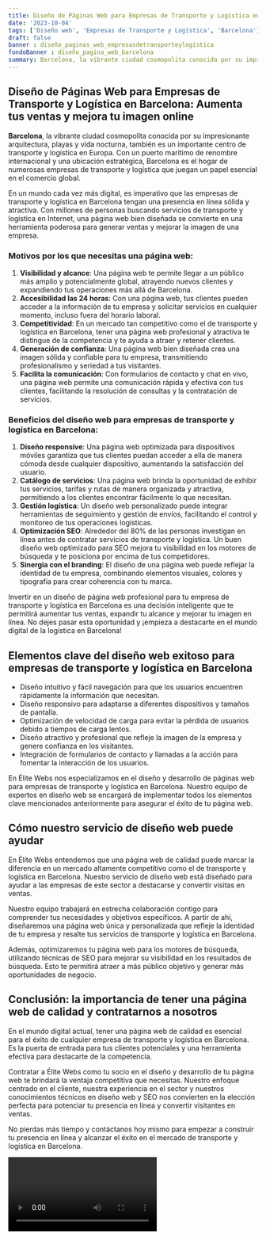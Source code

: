 ```yaml
---
title: Diseño de Páginas Web para Empresas de Transporte y Logística en Barcelona
date: '2023-10-04'
tags: ['Diseño web', 'Empresas de Transporte y Logística', 'Barcelona']
draft: false
banner : diseño_paginas_web_empresasdetransporteylogística
fondoBanner : diseño_pagina_web_barcelona
summary: Barcelona, la vibrante ciudad cosmopolita conocida por su impresionante arquitectura, playas y vida nocturna, también es un importante centro de transporte y logística en Europa. Con un puerto marítimo de renombre internacional y una ubicación estratégica, Barcelona es el hogar de numerosas empresas de transporte y logística que juegan un papel esencial en el comercio global.
---
```


## Diseño de Páginas Web para Empresas de Transporte y Logística en Barcelona: Aumenta tus ventas y mejora tu imagen online

**Barcelona**, la vibrante ciudad cosmopolita conocida por su impresionante arquitectura, playas y vida nocturna, también es un importante centro de transporte y logística en Europa. Con un puerto marítimo de renombre internacional y una ubicación estratégica, Barcelona es el hogar de numerosas empresas de transporte y logística que juegan un papel esencial en el comercio global.

En un mundo cada vez más digital, es imperativo que las empresas de transporte y logística en Barcelona tengan una presencia en línea sólida y atractiva. Con millones de personas buscando servicios de transporte y logística en Internet, una página web bien diseñada se convierte en una herramienta poderosa para generar ventas y mejorar la imagen de una empresa.

### Motivos por los que necesitas una página web:

1. **Visibilidad y alcance**: Una página web te permite llegar a un público más amplio y potencialmente global, atrayendo nuevos clientes y expandiendo tus operaciones más allá de Barcelona.
2. **Accesibilidad las 24 horas**: Con una página web, tus clientes pueden acceder a la información de tu empresa y solicitar servicios en cualquier momento, incluso fuera del horario laboral.
3. **Competitividad**: En un mercado tan competitivo como el de transporte y logística en Barcelona, tener una página web profesional y atractiva te distingue de la competencia y te ayuda a atraer y retener clientes.
4. **Generación de confianza**: Una página web bien diseñada crea una imagen sólida y confiable para tu empresa, transmitiendo profesionalismo y seriedad a tus visitantes.
5. **Facilita la comunicación**: Con formularios de contacto y chat en vivo, una página web permite una comunicación rápida y efectiva con tus clientes, facilitando la resolución de consultas y la contratación de servicios.

### Beneficios del diseño web para empresas de transporte y logística en Barcelona:

1. **Diseño responsive**: Una página web optimizada para dispositivos móviles garantiza que tus clientes puedan acceder a ella de manera cómoda desde cualquier dispositivo, aumentando la satisfacción del usuario.
2. **Catálogo de servicios**: Una página web brinda la oportunidad de exhibir tus servicios, tarifas y rutas de manera organizada y atractiva, permitiendo a los clientes encontrar fácilmente lo que necesitan.
3. **Gestión logística**: Un diseño web personalizado puede integrar herramientas de seguimiento y gestión de envíos, facilitando el control y monitoreo de tus operaciones logísticas.
4. **Optimización SEO**: Alrededor del 80% de las personas investigan en línea antes de contratar servicios de transporte y logística. Un buen diseño web optimizado para SEO mejora tu visibilidad en los motores de búsqueda y te posiciona por encima de tus competidores.
5. **Sinergia con el branding**: El diseño de una página web puede reflejar la identidad de tu empresa, combinando elementos visuales, colores y tipografía para crear coherencia con tu marca.

Invertir en un diseño de página web profesional para tu empresa de transporte y logística en Barcelona es una decisión inteligente que te permitirá aumentar tus ventas, expandir tu alcance y mejorar tu imagen en línea. No dejes pasar esta oportunidad y ¡empieza a destacarte en el mundo digital de la logística en Barcelona!

<GifSeo />

<Cta />

## Elementos clave del diseño web exitoso para empresas de transporte y logística en Barcelona

- Diseño intuitivo y fácil navegación para que los usuarios encuentren rápidamente la información que necesitan.
- Diseño responsivo para adaptarse a diferentes dispositivos y tamaños de pantalla.
- Optimización de velocidad de carga para evitar la pérdida de usuarios debido a tiempos de carga lentos.
- Diseño atractivo y profesional que refleje la imagen de la empresa y genere confianza en los visitantes.
- Integración de formularios de contacto y llamadas a la acción para fomentar la interacción de los usuarios.

En Élite Webs nos especializamos en el diseño y desarrollo de páginas web para empresas de transporte y logística en Barcelona. Nuestro equipo de expertos en diseño web se encargará de implementar todos los elementos clave mencionados anteriormente para asegurar el éxito de tu página web.

## Cómo nuestro servicio de diseño web puede ayudar

En Élite Webs entendemos que una página web de calidad puede marcar la diferencia en un mercado altamente competitivo como el de transporte y logística en Barcelona. Nuestro servicio de diseño web está diseñado para ayudar a las empresas de este sector a destacarse y convertir visitas en ventas.

Nuestro equipo trabajará en estrecha colaboración contigo para comprender tus necesidades y objetivos específicos. A partir de ahí, diseñaremos una página web única y personalizada que refleje la identidad de tu empresa y resalte tus servicios de transporte y logística en Barcelona.

Además, optimizaremos tu página web para los motores de búsqueda, utilizando técnicas de SEO para mejorar su visibilidad en los resultados de búsqueda. Esto te permitirá atraer a más público objetivo y generar más oportunidades de negocio.

## Conclusión: la importancia de tener una página web de calidad y contratarnos a nosotros

En el mundo digital actual, tener una página web de calidad es esencial para el éxito de cualquier empresa de transporte y logística en Barcelona. Es la puerta de entrada para tus clientes potenciales y una herramienta efectiva para destacarte de la competencia.

Contratar a Élite Webs como tu socio en el diseño y desarrollo de tu página web te brindará la ventaja competitiva que necesitas. Nuestro enfoque centrado en el cliente, nuestra experiencia en el sector y nuestros conocimientos técnicos en diseño web y SEO nos convierten en la elección perfecta para potenciar tu presencia en línea y convertir visitantes en ventas.

No pierdas más tiempo y contáctanos hoy mismo para empezar a construir tu presencia en línea y alcanzar el éxito en el mercado de transporte y logística en Barcelona.

<Video />

<CtaBot job='Empresas de Transporte y Logística' city='Barcelona'/>

<Gmaps query='Barcelona+españa+maps' />